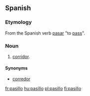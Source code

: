 ==Spanish==

===Etymology===
From the Spanish verb [[pasar]] "to [[pass]]".

===Noun===
{{es-noun-m}}

# [[corridor]].

====Synonyms====
*[[corredor]]

[[fr:pasillo]]
[[hu:pasillo]]
[[pl:pasillo]]
[[fi:pasillo]]